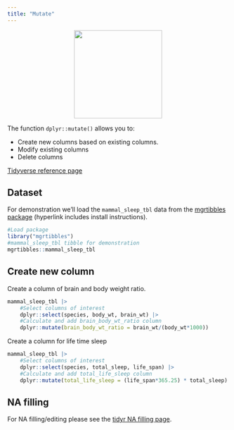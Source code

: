 ```yaml
---
title: "Mutate"
---
```


<center>
![](images/dplyr_mutate.png){style="width:200px"}
</center>

The function `dplyr::mutate()` allows you to:

- Create new columns based on existing columns.
- Modify existing columns
- Delete columns

[Tidyverse reference page](https://dplyr.tidyverse.org//reference/mutate.html)

## Dataset

For demonstration we'll load the `mammal_sleep_tbl` data from the [mgrtibbles package](/datasets/mgrtibbles.qmd) (hyperlink includes install instructions).

```r
#Load package
library("mgrtibbles")
#mammal_sleep_tbl tibble for demonstration
mgrtibbles::mammal_sleep_tbl
```

## Create new column

Create a column of brain and body weight ratio.

```r
mammal_sleep_tbl |>
    #Select columns of interest
    dplyr::select(species, body_wt, brain_wt) |>
    #Calculate and add brain_body_wt_ratio column
    dplyr::mutate(brain_body_wt_ratio = brain_wt/(body_wt*1000))
```

Create a column for life time sleep

```r
mammal_sleep_tbl |>
    #Select columns of interest
    dplyr::select(species, total_sleep, life_span) |>
    #Calculate and add total_life_sleep column
    dplyr::mutate(total_life_sleep = (life_span*365.25) * total_sleep)
```

## NA filling

For NA filling/editing please see the [tidyr NA filling page](/tidyr/na_filling.qmd).